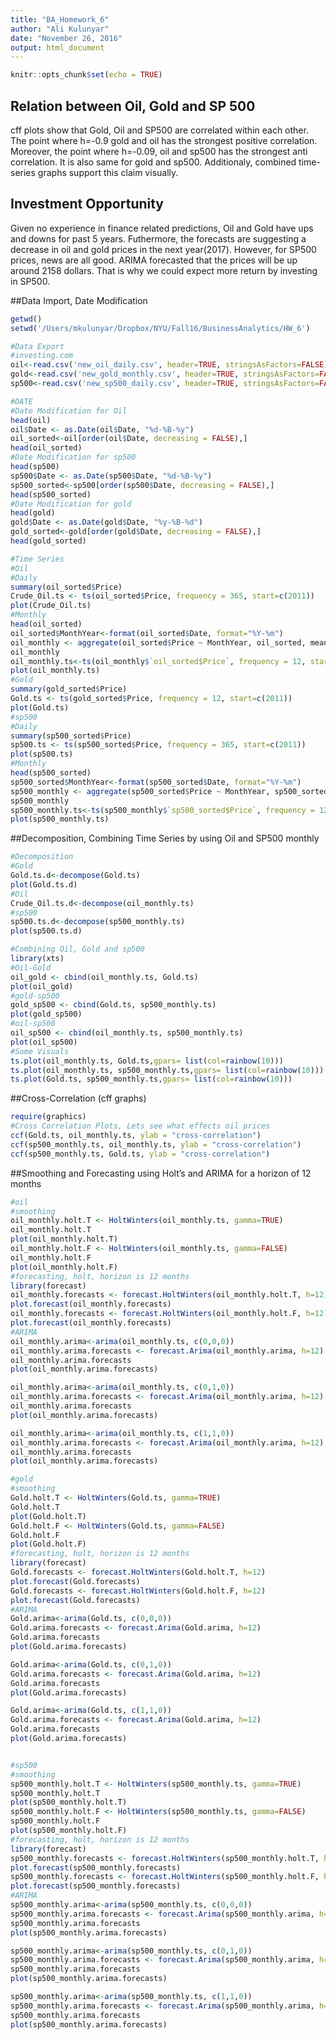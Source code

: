 ```yaml
---
title: "BA_Homework_6"
author: "Ali Kulunyar"
date: "November 26, 2016"
output: html_document
---
```


```r
knitr::opts_chunk$set(echo = TRUE)
```

## Relation between Oil, Gold and SP 500
cff plots show that Gold, Oil and SP500 are correlated within each other. The point where h=-0.9 gold and oil has the strongest positive correlation. Moreover, the point where h=-0.09, oil and sp500 has the strongest anti correlation. It is also same for gold and sp500. Additionaly, combined time-series graphs support this claim visually.

## Investment Opportunity 
Given no experience in finance related predictions, Oil and Gold have ups and downs for past 5 years. Futhermore, the forecasts are suggesting a decrease in oil and gold prices in the next year(2017). However, for SP500 prices, news are all good. ARIMA forecasted that the prices will be up around 2158 dollars. That is why we could expect more return by investing in SP500.


##Data Import, Date Modification
```r
getwd()
setwd('/Users/mkulunyar/Dropbox/NYU/Fall16/BusinessAnalytics/HW_6')

#Data Export
#investing.com
oil<-read.csv('new_oil_daily.csv', header=TRUE, stringsAsFactors=FALSE)
gold<-read.csv('new_gold_monthly.csv', header=TRUE, stringsAsFactors=FALSE)
sp500<-read.csv('new_sp500_daily.csv', header=TRUE, stringsAsFactors=FALSE)

#DATE
#Date Modification for Oil
head(oil)
oil$Date <- as.Date(oil$Date, "%d-%B-%y")
oil_sorted<-oil[order(oil$Date, decreasing = FALSE),]
head(oil_sorted)
#Date Modification for sp500
head(sp500)
sp500$Date <- as.Date(sp500$Date, "%d-%B-%y")
sp500_sorted<-sp500[order(sp500$Date, decreasing = FALSE),]
head(sp500_sorted)
#Date Modification for gold
head(gold)
gold$Date <- as.Date(gold$Date, "%y-%B-%d")
gold_sorted<-gold[order(gold$Date, decreasing = FALSE),]
head(gold_sorted)

#Time Series
#Oil
#Daily
summary(oil_sorted$Price)
Crude_Oil.ts <- ts(oil_sorted$Price, frequency = 365, start=c(2011))
plot(Crude_Oil.ts)
#Monthly
head(oil_sorted)
oil_sorted$MonthYear<-format(oil_sorted$Date, format="%Y-%m")
oil_monthly <- aggregate(oil_sorted$Price ~ MonthYear, oil_sorted, mean, na.rm=TRUE)
oil_monthly
oil_monthly.ts<-ts(oil_monthly$`oil_sorted$Price`, frequency = 12, start = c(2011))
plot(oil_monthly.ts)
#Gold
summary(gold_sorted$Price)
Gold.ts <- ts(gold_sorted$Price, frequency = 12, start=c(2011))
plot(Gold.ts)
#sp500
#Daily
summary(sp500_sorted$Price)
sp500.ts <- ts(sp500_sorted$Price, frequency = 365, start=c(2011))
plot(sp500.ts)
#Monthly
head(sp500_sorted)
sp500_sorted$MonthYear<-format(sp500_sorted$Date, format="%Y-%m")
sp500_monthly <- aggregate(sp500_sorted$Price ~ MonthYear, sp500_sorted, mean, na.rm=TRUE)
sp500_monthly
sp500_monthly.ts<-ts(sp500_monthly$`sp500_sorted$Price`, frequency = 12, start = c(2011))
plot(sp500_monthly.ts)
```


##Decomposition, Combining Time Series by using Oil and SP500 monthly
```r
#Decomposition
#Gold
Gold.ts.d<-decompose(Gold.ts)
plot(Gold.ts.d)
#Oil
Crude_Oil.ts.d<-decompose(oil_monthly.ts)
#sp500
sp500.ts.d<-decompose(sp500_monthly.ts)
plot(sp500.ts.d)

#Combining Oil, Gold and sp500
library(xts)
#Oil-Gold
oil_gold <- cbind(oil_monthly.ts, Gold.ts)
plot(oil_gold)
#gold-sp500
gold_sp500 <- cbind(Gold.ts, sp500_monthly.ts)
plot(gold_sp500)
#oil-sp500
oil_sp500 <- cbind(oil_monthly.ts, sp500_monthly.ts)
plot(oil_sp500)
#Some Visuals
ts.plot(oil_monthly.ts, Gold.ts,gpars= list(col=rainbow(10)))
ts.plot(oil_monthly.ts, sp500_monthly.ts,gpars= list(col=rainbow(10)))
ts.plot(Gold.ts, sp500_monthly.ts,gpars= list(col=rainbow(10)))
```

##Cross-Correlation (cff graphs)
```r
require(graphics)
#Cross Correlation Plots, Lets see what effects oil prices
ccf(Gold.ts, oil_monthly.ts, ylab = "cross-correlation")
ccf(sp500_monthly.ts, oil_monthly.ts, ylab = "cross-correlation")
ccf(sp500_monthly.ts, Gold.ts, ylab = "cross-correlation")
```

##Smoothing and Forecasting using Holt's and ARIMA for a horizon of 12 months
```r
#oil
#smoothing
oil_monthly.holt.T <- HoltWinters(oil_monthly.ts, gamma=TRUE)
oil_monthly.holt.T
plot(oil_monthly.holt.T)
oil_monthly.holt.F <- HoltWinters(oil_monthly.ts, gamma=FALSE)
oil_monthly.holt.F
plot(oil_monthly.holt.F)
#forecasting, holt, horizon is 12 months
library(forecast)
oil_monthly.forecasts <- forecast.HoltWinters(oil_monthly.holt.T, h=12)  
plot.forecast(oil_monthly.forecasts)
oil_monthly.forecasts <- forecast.HoltWinters(oil_monthly.holt.F, h=12)  
plot.forecast(oil_monthly.forecasts)
#ARIMA
oil_monthly.arima<-arima(oil_monthly.ts, c(0,0,0))  
oil_monthly.arima.forecasts <- forecast.Arima(oil_monthly.arima, h=12)
oil_monthly.arima.forecasts
plot(oil_monthly.arima.forecasts)

oil_monthly.arima<-arima(oil_monthly.ts, c(0,1,0))  
oil_monthly.arima.forecasts <- forecast.Arima(oil_monthly.arima, h=12)
oil_monthly.arima.forecasts
plot(oil_monthly.arima.forecasts)

oil_monthly.arima<-arima(oil_monthly.ts, c(1,1,0))  
oil_monthly.arima.forecasts <- forecast.Arima(oil_monthly.arima, h=12)
oil_monthly.arima.forecasts
plot(oil_monthly.arima.forecasts)

#gold
#smoothing
Gold.holt.T <- HoltWinters(Gold.ts, gamma=TRUE)
Gold.holt.T
plot(Gold.holt.T)
Gold.holt.F <- HoltWinters(Gold.ts, gamma=FALSE)
Gold.holt.F
plot(Gold.holt.F)
#forecasting, holt, horizon is 12 months
library(forecast)
Gold.forecasts <- forecast.HoltWinters(Gold.holt.T, h=12)  
plot.forecast(Gold.forecasts)
Gold.forecasts <- forecast.HoltWinters(Gold.holt.F, h=12)  
plot.forecast(Gold.forecasts)
#ARIMA
Gold.arima<-arima(Gold.ts, c(0,0,0))  
Gold.arima.forecasts <- forecast.Arima(Gold.arima, h=12)
Gold.arima.forecasts
plot(Gold.arima.forecasts)

Gold.arima<-arima(Gold.ts, c(0,1,0))  
Gold.arima.forecasts <- forecast.Arima(Gold.arima, h=12)
Gold.arima.forecasts
plot(Gold.arima.forecasts)

Gold.arima<-arima(Gold.ts, c(1,1,0))  
Gold.arima.forecasts <- forecast.Arima(Gold.arima, h=12)
Gold.arima.forecasts
plot(Gold.arima.forecasts)


#sp500
#smoothing
sp500_monthly.holt.T <- HoltWinters(sp500_monthly.ts, gamma=TRUE)
sp500_monthly.holt.T
plot(sp500_monthly.holt.T)
sp500_monthly.holt.F <- HoltWinters(sp500_monthly.ts, gamma=FALSE)
sp500_monthly.holt.F
plot(sp500_monthly.holt.F)
#forecasting, holt, horizon is 12 months
library(forecast)
sp500_monthly.forecasts <- forecast.HoltWinters(sp500_monthly.holt.T, h=12)  
plot.forecast(sp500_monthly.forecasts)
sp500_monthly.forecasts <- forecast.HoltWinters(sp500_monthly.holt.F, h=12)  
plot.forecast(sp500_monthly.forecasts)
#ARIMA
sp500_monthly.arima<-arima(sp500_monthly.ts, c(0,0,0))  
sp500_monthly.arima.forecasts <- forecast.Arima(sp500_monthly.arima, h=12)
sp500_monthly.arima.forecasts
plot(sp500_monthly.arima.forecasts)

sp500_monthly.arima<-arima(sp500_monthly.ts, c(0,1,0))  
sp500_monthly.arima.forecasts <- forecast.Arima(sp500_monthly.arima, h=12)
sp500_monthly.arima.forecasts
plot(sp500_monthly.arima.forecasts)

sp500_monthly.arima<-arima(sp500_monthly.ts, c(1,1,0))  
sp500_monthly.arima.forecasts <- forecast.Arima(sp500_monthly.arima, h=12)
sp500_monthly.arima.forecasts
plot(sp500_monthly.arima.forecasts)
```
